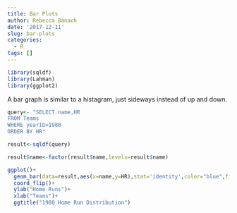 ```yaml
---
title: Bar Plots
author: Rebecca Banach
date: '2017-12-11'
slug: bar-plots
categories:
  - R
tags: []
---
```


```r
library(sqldf)
library(Lahman)
library(ggplot2)
```

A bar graph is similar to a histagram, just sideways instead of up and down.

```r
query<- "SELECT name,HR
FROM Teams
WHERE yearID=1980
ORDER BY HR"

result<-sqldf(query)

result$name<-factor(result$name,levels=result$name)

ggplot()+
  geom_bar(data=result,aes(x=name,y=HR),stat='identity',color="blue",fill="green")+
  coord_flip()+
  ylab("Home Runs")+
  xlab("Teams")+
  ggtitle("1980 Home Run Distribution")
```

